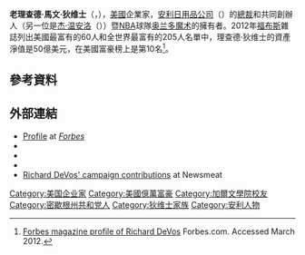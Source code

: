{{noteTA
|1=zh-cn:安利; zh-tw:安麗; zh-hk:安利;zh-sg:安利;
|2=zh-hans:直销; zh-hant:直銷;
|3=zh-cn:福布斯;zh-sg:资本家杂志;zh-hk:福布斯;zh-tw:富比士;
|4=zh-tw:戴弗斯;zh-hans:狄维士;zh-hant:狄維士;
}}
{{Infobox Person
| name = 理查德·狄维士<br /><small>Richard DeVos</small>
| birth_name = Richard Marvin DeVos
| image = RichDeVos.jpg
| caption = 
| birth_date = {{birth date|1926|3|4}}
| birth_place = {{USA}}[[密西根州|密西根州]][[大急流城|大急流城]]
| death_date = {{death date and age|2018|9|6|1926|3|4}}
| 国籍       = {{USA}}
| death_place = {{USA}}[[密西根州|密西根州]]{{link-en|艾達鎮區|Ada Township, Michigan}}
| 语言       = 
| alma_mater = 
| occupation =[[安麗|安麗]][[創辦人|創辦人]]
| networth = 
| spouse = 
| children  = 
| website = 
| footnotes =
}}

'''老理查德·馬文·狄维士'''（{{lang-en|Richard Marvin DeVos Sr.}}，{{bd|1926年|3月4日|2018年|9月6日|catIdx=DeVos}}），[[美國|美國]]企業家，[[安麗|安利日用品公司]]（{{lang|en|Amway}}）的[[總裁|總裁]]和共同創辦人（另一位是[[杰·温安洛|杰·温安洛]]（{{lang|en|Jay Van Andel}}））暨[[NBA|NBA]]球隊[[奥兰多魔术|奥兰多魔术]]的擁有者。2012年[[福布斯|福布斯]]雜誌列出美國最富有的60人和全世界最富有的205人名單中，理查德·狄维士的資產淨值是50億美元，在美國富豪榜上是第10名<ref>[http://www.forbes.com/profile/richard-devos Forbes magazine profile of Richard DeVos] {{Wayback|url=http://www.forbes.com/profile/richard-devos |date=20210314181616 }} Forbes.com. Accessed March 2012.</ref>。

==參考資料==
{{reflist}}

==外部連結==
*[http://www.forbes.com/profile/richard-devos/ Profile] {{Wayback|url=http://www.forbes.com/profile/richard-devos/ |date=20210314181616 }} at ''[[Forbes|Forbes]]''
*{{C-SPAN|richarddevos02}}
*{{Nndb|829/000118475}}
*{{Worldcat id|lccn-n92-112769}}
*[https://web.archive.org/web/20050828123330/http://www.newsmeat.com/billionaire_political_donations/Richard_DeVos.php Richard DeVos' campaign contributions] at Newsmeat

{{Authority control}}
{{us-bio-stub}}
{{DEFAULTSORT:DeVos}}
[[Category:美国企业家|Category:美国企业家]]
[[Category:美國億萬富豪|Category:美國億萬富豪]]
[[Category:加爾文學院校友|Category:加爾文學院校友]]
[[Category:密歇根州共和党人|Category:密歇根州共和党人]]
[[Category:狄维士家族|Category:狄维士家族]]
[[Category:安利人物|Category:安利人物]]